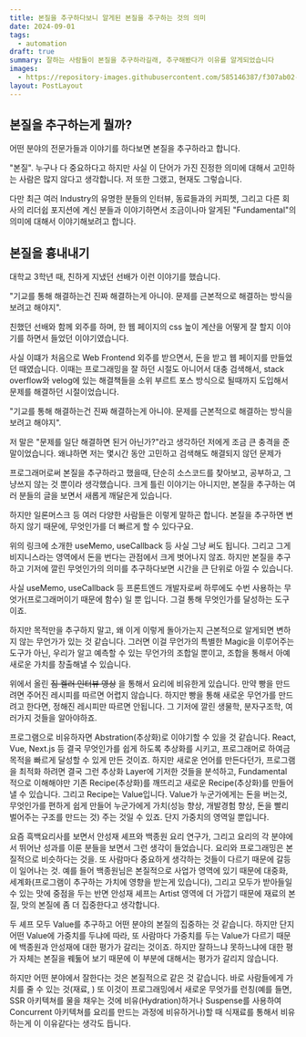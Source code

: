 ```yaml
---
title: 본질을 추구하다보니 알게된 본질을 추구하는 것의 의미
date: 2024-09-01
tags:
  - automation
draft: true
summary: 잘하는 사람들이 본질을 추구하라길래, 추구해봤다가 이유를 알게되었습니다
images:
  - https://repository-images.githubusercontent.com/585146387/f307ab02-0c46-439b-84e0-319721662dce
layout: PostLayout
---
```



## 본질을 추구하는게 뭘까?

어떤 분야의 전문가들과 이야기를 하다보면 본질을 추구하라고 합니다.

"본질". 누구나 다 중요하다고 하지만 사실 이 단어가 가진 진정한 의미에 대해서 고민하는 사람은 많지 않다고 생각합니다. 저 또한 그랬고, 현재도 그렇습니다. 

다만 최근 여러 Industry의 유명한 분들의 인터뷰, 동료들과의 커피쳇, 그리고 다른 회사의 리더쉽 포지션에 계신 분들과 이야기하면서 조금이나마 알게된 "Fundamental"의 의미에 대해서 이야기해보려고 합니다.


## 본질을 흉내내기

대학교 3학년 때, 친하게 지냈던 선배가 이런 이야기를 했습니다.

"기교를 통해 해결하는건 진짜 해결하는게 아니야. 문제를 근본적으로 해결하는 방식을 보려고 해야지".

친했던 선배와 함께 외주를 하며, 한 웹 페이지의 css 높이 계산을 어떻게 잘 할지 이야기를 하면서 들었던 이야기였습니다. 

사실 이떄가 처음으로 Web Frontend 외주를 받으면서, 돈을 받고 웹 페이지를 만들었던 때였습니다. 이때는 프로그래밍을 잘 하던 시절도 아니어서 대충 검색해서, stack overflow와 velog에 있는 해결책들을 소위 부르트 포스 방식으로 될때까지 도입해서 문제를 해결하던 시절이었습니다.

"기교를 통해 해결하는건 진짜 해결하는게 아니야. 문제를 근본적으로 해결하는 방식을 보려고 해야지".

저 말은 "문제를 일단 해결하면 된거 아닌가?"라고 생각하던 저에게 조금 큰 충격을 준 말이었습니다. 왜냐하면 저는 몇시간 동안 고민하고 검색해도 해결되지 않던 문제가 






프로그래머로써 본질을 추구하라고 했을때, 단순히 소스코드를 찾아보고, 공부하고, 그냥쓰지 않는 것 뿐이라 생각했습니다. 크게 틀린 이야기는 아니지만, 본질을 추구하는 여러 분들의 글을 보면서 새롭게 깨달은게 있습니다.

하지만 일론머스크 등 여러 다양한 사람들은 이렇게 말하곤 합니다. 본질을 추구하면 변하지 않기 때문에, 무엇인가를 더 빠르게 할 수 있다구요.

위의 링크에 소개한 useMemo, useCallback 등 사실 그냥 써도 됩니다. 그리고 그게 비지니스라는 영역에서 돈을 번다는 관점에서 크게 벗어나지 않죠. 하지만 본질을 추구하고 기저에 깔린 무엇인가의 의미를 추구하다보면
시간을 큰 단위로 아낄 수 있습니다.


사실 useMemo, useCallback 등 프론트엔드 개발자로써 하루에도 수번 사용하는 무엇가(프로그래머이기 때문에 함수) 일 뿐 입니다. 그걸 통해 무엇인가를 달성하는 도구이죠.

하지만 목적만을 추구하지 말고, 왜 이게 이렇게 돌아가는지 근본적으로 알게되면 변하지 않는 무언가가 있는 것 같습니다. 그러면 이걸 무언가의 특별한 Magic을 이루어주는 도구가 아닌, 우리가 알고 예측할 수 있는 무언가의 조합일 뿐이고, 조합을 통해서 아예 새로운 가치를 창출해낼 수 있습니다.

위에서 올린 ~~짐 켈러 인터뷰 영상~~ 을 통해서 요리에 비유한게 있습니다. 만약 빵을 만드려면 주어진 레시피를 따르면 어렵지 않습니다. 하지만 빵을 통해 새로운 무언가를 만드려고 한다면, 정해진 레시피만 따르면 안됩니다.
그 기저에 깔린 생물학, 분자구조학, 여러가지 것들을 알아야하죠.

프로그램으로 비유하자면 Abstration(추상화)로 이야기할 수 있을 것 같습니다. React, Vue, Next.js 등 결국 무엇인가를 쉽게 하도록 추상화를 시키고, 프로그래머로 하여금 목적을 빠르게 달성할 수 있게 만든 것이죠. 하지만 새로운 언어를 만든다던가, 프로그램을 최적화 하려면 결국 그런 추상화 Layer에 기저한 것들을 분석하고, Fundamental 적으로 이해해야만 기존 Recipe(추상화)를 깨뜨리고 새로운 Recipe(추상화)를 만들어낼 수 있습니다. 그리고 Recipe는 Value입니다. Value가 누군가에게는 돈을 버는것, 무엇인가를 편하게 쉽게 만들어 누군가에게 가치(성능 향상, 개발경험 향상, 돈을 빨리 벌어주는 구조를 만드는 것) 주는 것일 수 있죠. 단지 가중치의 영역일 뿐입니다.

요즘 흑백요리사를 보면서 안성재 셰프와 백종원 요리 연구가, 그리고 요리의 각 분야에서 뛰어난 성과를 이룬 분들을 보면서 그런 생각이 들었습니다. 요리와 프로그래밍은 본질적으로 비슷하다는 것을. 또 사람마다 중요하게 생각하는 것들이 다르기 때문에 갈등이 일어나는 것.
예를 들어 백종원님은 본질적으로 사업가 영역에 있기 때문에 대중화, 세계화(프로그램이 추구하는 가치에 영향을 받는게 있습니다), 그리고 모두가 받아들일 수 있는 맛에 중점을 두는 반면
안성재 셰프는 Artist 영역에 더 가깝기 때문에 재료의 본질, 맛의 본질에 좀 더 집중한다고 생각합니다.

두 셰프 모두 Value를 추구하고 어떤 분야의 본질의 집중하는 것 같습니다. 하지만 단지 어떤 Value에 가중치를 두냐에 따라, 또 사람마다 가중치를 두는 Value가 다르기 때문에 백종원과 안성재에 대한 평가가 갈리는 것이죠.
하지만 잘하느냐 못하느냐에 대한 평가 자체는 본질을 꿰둟어 보기 때문에 이 부분에 대해서는 평가가 갈리지 않습니다.

하지만 어떤 분야에서 잘한다는 것은 본질적으로 같은 것 같습니다. 바로 사람들에게 가치를 줄 수 있는 것(재료, )
또 이것이 프로그래밍에서 새로운 무엇가를 런칭(예를 들면, SSR 아키텍쳐를 물을 채우는 것에 비유(Hydration)하거나 Suspense를 사용하여 Concurrent 아키텍쳐를 요리를 만드는 과정에 비유하거나)할 때 식재료를 통해서 비유하는게 이 이유같다는 생각도 듭니다.
